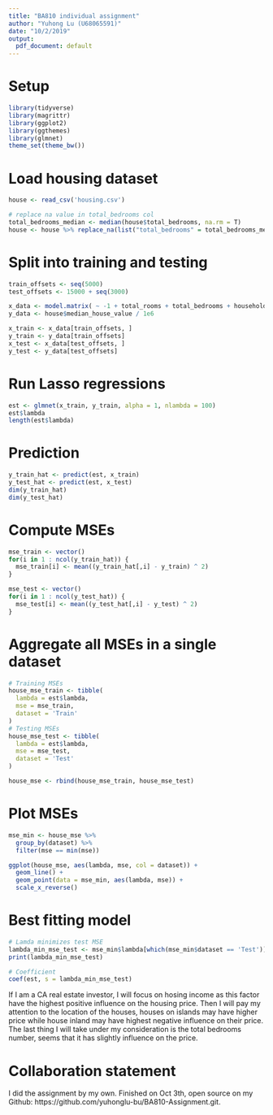 ```yaml
---
title: "BA810 individual assignment"
author: "Yuhong Lu (U68065591)"
date: "10/2/2019"
output: 
  pdf_document: default
---
```


# Setup
```r
library(tidyverse)
library(magrittr)
library(ggplot2)
library(ggthemes)
library(glmnet)
theme_set(theme_bw())
```

# Load housing dataset
```r
house <- read_csv('housing.csv')

# replace na value in total_bedrooms col
total_bedrooms_median <- median(house$total_bedrooms, na.rm = T)
house <- house %>% replace_na(list("total_bedrooms" = total_bedrooms_median))
```

# Split into training and testing
```r
train_offsets <- seq(5000)
test_offsets <- 15000 + seq(3000)

x_data <- model.matrix( ~ -1 + total_rooms + total_bedrooms + households + housing_median_age + population + median_income + ocean_proximity, house)
y_data <- house$median_house_value / 1e6

x_train <- x_data[train_offsets, ]
y_train <- y_data[train_offsets]
x_test <- x_data[test_offsets, ]
y_test <- y_data[test_offsets]
```

# Run Lasso regressions
```r
est <- glmnet(x_train, y_train, alpha = 1, nlambda = 100)
est$lambda
length(est$lambda)
```

# Prediction
```r
y_train_hat <- predict(est, x_train)
y_test_hat <- predict(est, x_test)
dim(y_train_hat)
dim(y_test_hat)
```

# Compute MSEs
```r
mse_train <- vector()
for(i in 1 : ncol(y_train_hat)) {
  mse_train[i] <- mean((y_train_hat[,i] - y_train) ^ 2)
}

mse_test <- vector()
for(i in 1 : ncol(y_test_hat)) {
  mse_test[i] <- mean((y_test_hat[,i] - y_test) ^ 2)
}
```

# Aggregate all MSEs in a single dataset
```r
# Training MSEs
house_mse_train <- tibble(
  lambda = est$lambda,
  mse = mse_train,
  dataset = 'Train'
)
# Testing MSEs
house_mse_test <- tibble(
  lambda = est$lambda,
  mse = mse_test,
  dataset = 'Test'
)

house_mse <- rbind(house_mse_train, house_mse_test)
```

# Plot MSEs
```r
mse_min <- house_mse %>% 
  group_by(dataset) %>% 
  filter(mse == min(mse))

ggplot(house_mse, aes(lambda, mse, col = dataset)) +
  geom_line() +
  geom_point(data = mse_min, aes(lambda, mse)) +
  scale_x_reverse()
```

# Best fitting model
```r
# Lamda minimizes test MSE
lambda_min_mse_test <- mse_min$lambda[which(mse_min$dataset == 'Test')]
print(lambda_min_mse_test)

# Coefficient
coef(est, s = lambda_min_mse_test)
```
If I am a CA real estate investor, I will focus on hosing income as this factor have the highest positive influence on the housing price. Then I will pay my attention to the location of the houses, houses on islands may have higher price while house inland may have highest negative influence on their price. The last thing I will take under my consideration is the total bedrooms number, seems that it has slightly influence on the price.

# Collaboration statement
I did the assignment by my own. Finished on Oct 3th, open source on my Github: https://github.com/yuhonglu-bu/BA810-Assignment.git.
